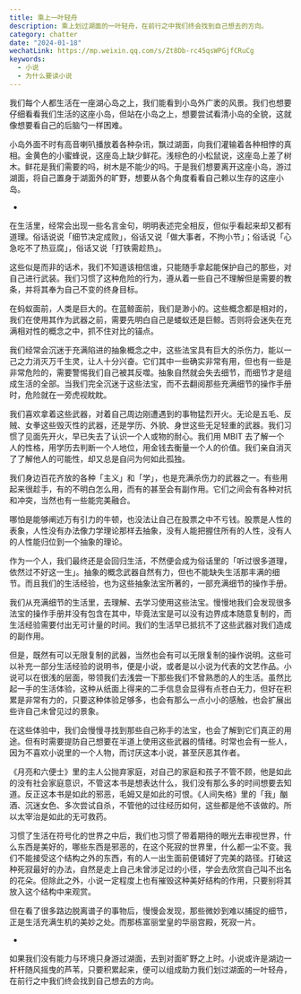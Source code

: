 ```yaml
---
title: 乘上一叶轻舟
description: 乘上划过湖面的一叶轻舟，在前行之中我们终会找到自己想去的方向。
category: chatter
date: "2024-01-18"
wechatLink: https://mp.weixin.qq.com/s/Zt8Db-rc45qsWPGjfCRuCg
keywords:
  - 小说
  - 为什么要读小说
---
```


我们每个人都生活在一座湖心岛之上，我们能看到小岛外广袤的风景。我们也想要仔细看看我们生活的这座小岛，但站在小岛之上，想要尝试看清小岛的全貌，这就像想要看自己的后脑勺一样困难。

小岛外面不时有高音喇叭播放着各种杂讯，飘过湖面，向我们灌输着各种相悖的真相。金黄色的小蜜蜂说，这座岛上缺少鲜花。浅棕色的小松鼠说，这座岛上差了树木。鲜花是我们需要的吗，树木是不能少的吗。于是我们想要离开这座小岛，游过湖面，将自己置身于湖面外的旷野，想要从各个角度看看自己赖以生存的这座小岛。

-

在生活里，经常会出现一些名言金句，明明表述完全相反，但似乎看起来却又都有道理。俗话说说「细节决定成败」，俗话又说「做大事者，不拘小节」；俗话说「心急吃不了热豆腐」，俗话又说「打铁需趁热」。

这些似是而非的话术，我们不知道该相信谁，只能随手拿起能保护自己的那些，对自己进行武装。我们习惯了这种危险的行为，遵从着一些自己不理解但是需要的教条，并将其奉为自己不变的终身目标。

在蚂蚁面前，人类是巨大的。在蓝鲸面前，我们是渺小的。这些概念都是相对的，我们在使用其作为武器之前，需要先明白自己是蝼蚁还是巨鲸。否则将会迷失在充满相对性的概念之中，抓不住对比的锚点。

我们经常会沉迷于充满陷进的抽象概念之中，这些法宝具有巨大的杀伤力，能以一己之力消灭万千生灵，让人十分兴奋。它们其中一些确实非常有用，但也有一些是非常危险的，需要警惕我们自己被其反噬。抽象自然就会失去细节，而细节才是组成生活的全部。当我们完全沉迷于这些法宝，而不去翻阅那些充满细节的操作手册时，危险就在一旁虎视眈眈。

我们喜欢拿着这些武器，对着自己周边刚遭遇到的事物猛烈开火。无论是五毛、反贼、女拳这些毁灭性的武器，还是学历、外貌、身世这些无足轻重的武器。我们习惯了见面先开火，早已失去了认识一个人或物的耐心。我们用 MBIT 去了解一个人的性格，用学历去判断一个人地位，用金钱去衡量一个人的价值。我们亲自消灭了了解他人的可能性，却又总是自问为何如此孤独。

我们身边百花齐放的各种「主义」和「学」，也是充满杀伤力的武器之一。有些用起来很趁手，有的不明白怎么用，而有的甚至会有副作用。它们之间会有各种对抗和冲突，当然也有一些能完美融合。

哪怕是能够阐述万有引力的牛顿，也没法让自己在股票之中不亏钱。股票是人性的表象，人性没有办法像力学理论那样去抽象，没有人能把握住所有的人性，没有人的人性能归位到一个抽象的理论。

作为一个人，我们最终还是会回归生活，不然便会成为俗话里的「听过很多道理，依然过不好这一生」。抽象的概念武器自然有力，但也不能缺失生活那丰满的细节。而且我们的生活经验，也为这些抽象法宝所著的，一部充满细节的操作手册。

我们从充满细节的生活里，去理解、去学习使用这些法宝。慢慢地我们会发现很多法宝的操作手册并没有包含在其中，毕竟法宝是可以没有边界成本随意复制的，而生活经验需要付出无可计量的时间。我们的生活早已抵抗不了这些武器对我们造成的副作用。

但是，既然有可以无限复制的武器，当然也会有可以无限复制的操作说明。这些可以补充一部分生活经验的说明书，便是小说，或者是以小说为代表的文艺作品。小说可以在很浅的层面，带领我们去浅尝一下那些我们不曾熟悉的人的生活。虽然比起一手的生活体验，这种从纸面上得来的二手信息会显得有点苍白无力，但好在积累是非常有力的，只要这种体验足够多，也会有那么一点小小的感触，也会扩展出些许自己未曾见过的景象。

在这些体验中，我们会慢慢寻找到那些自己称手的法宝，也会了解到它们真正的用途。但有时需要提防自己想要在半道上使用这些武器的情绪。时常也会有一些人，因为不喜欢小说里的一个人物，而讨厌这本小说，甚至厌恶其作者。

《月亮和六便士》里的主人公抛弃家庭，对自己的家庭和孩子不管不顾，他是如此的没有社会家庭意识，不管这本书是想表达什么，我们没有那么多的时间想要去知道。反正这本书是如此的邪恶，毛姆又是如此的可恨。《人间失格》里的「我」酗酒、沉迷女色、多次尝试自杀，不管他的过往经历如何，这些都是他不该做的。所以太宰治是如此的无可救药。

习惯了生活在符号化的世界之中后，我们也习惯了带着期待的眼光去审视世界，什么东西是美好的，哪些东西是邪恶的，在这个死寂的世界里，什么都一尘不变。我们不能接受这个结构之外的东西，有的人一出生面前便铺好了完美的路径。打破这种死寂最好的办法，自然是走上自己未曾涉足过的小径，学会去欣赏自己叫不出名的花朵。但除此之外，小说一定程度上也有摧毁这种美好结构的作用，只要别将其放入这个结构中来观赏。

但在看了很多路边脱离谱子的事物后，慢慢会发现，那些微妙到难以捕捉的细节，正是生活充满生机的美妙之处。而那栋富丽堂皇的华丽宫殿，死寂一片。

-

如果我们没有能力与环境只身游过湖面，去到对面旷野之上时。小说或许是湖边一杆杆随风摇曳的芦苇，只要积累起来，便可以组成助力我们划过湖面的一叶轻舟，在前行之中我们终会找到自己想去的方向。
